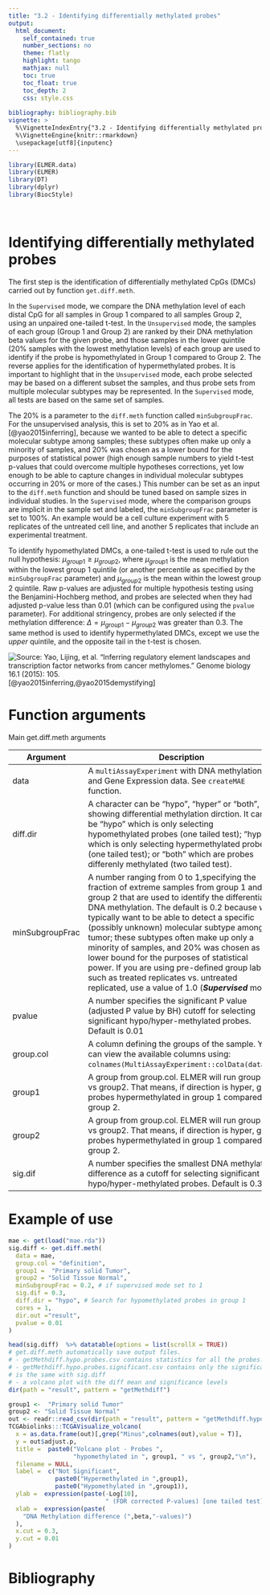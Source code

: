 ```yaml
---
title: "3.2 - Identifying differentially methylated probes"
output: 
  html_document:
    self_contained: true
    number_sections: no
    theme: flatly
    highlight: tango
    mathjax: null
    toc: true
    toc_float: true
    toc_depth: 2
    css: style.css
  
bibliography: bibliography.bib    
vignette: >
  %\VignetteIndexEntry{"3.2 - Identifying differentially methylated probes"}
  %\VignetteEngine{knitr::rmarkdown}
  \usepackage[utf8]{inputenc}
---
```



```r
library(ELMER.data)
library(ELMER)
library(DT)
library(dplyr)
library(BiocStyle)
```

<br>

# Identifying differentially methylated probes

The first step is the identification of differentially methylated CpGs (DMCs) carried out by function `get.diff.meth`. 

In the `Supervised` mode, we compare the DNA methylation level of each distal CpG for all samples in Group 1 compared to all samples Group 2, using an unpaired one-tailed t-test. In the `Unsupervised` mode, the samples of each group (Group 1 and Group 2) are ranked by their DNA methylation beta values for the given probe, and those samples in the lower quintile (20\% samples with the lowest methylation levels) of each group are used to identify if the probe is hypomethylated in Group 1 compared to Group 2. The reverse applies for the identification of hypermethylated probes. It is important to highlight that in the `Unsupervised` mode, each probe selected may be based on a different subset the samples, and thus probe sets from multiple molecular subtypes may be represented. In the `Supervised` mode, all tests are based on the same set of samples.

The 20\% is a parameter to the `diff.meth` function called `minSubgroupFrac`. For the unsupervised analysis, this is set to 20\% as in Yao et al. [@yao2015inferring], because we wanted to be able to detect a specific molecular subtype among samples; these subtypes often make up only a minority of samples, and 20\% was chosen as a lower bound for the purposes of statistical power (high enough sample numbers to yield t-test p-values that could overcome multiple hypotheses corrections, yet low enough to be able to capture changes in individual molecular subtypes occurring in 20\% or more of the cases.) This number can be set as an input to the `diff.meth` function and should be tuned based on sample sizes in individual studies. 
In the `Supervised` mode, where the comparison groups are implicit in the sample set and labeled, the `minSubgroupFrac` parameter is set to 100\%.  An example would be a cell culture experiment with 5 replicates of the untreated cell line, and another 5 replicates that include an experimental treatment.


To identify hypomethylated DMCs, a one-tailed t-test is used to rule out the null hypothesis: $\mu_{group1} \geq \mu_{group2}$, where $\mu_{group1}$ is the mean methylation within the lowest group 1 quintile (or another percentile as specified by the `minSubgroupFrac` parameter) and $\mu_{group2}$ is the mean within the lowest group 2 quintile. Raw p-values are adjusted for multiple hypothesis testing using the Benjamini-Hochberg method, and probes are selected when they had adjusted p-value less than $0.01$ (which can be configured using the `pvalue` parameter). For additional stringency, probes are only selected if the methylation difference: $\Delta = \mu_{group1} - \mu_{group2}$ was greater than $0.3$. The same method is used to identify hypermethylated DMCs, except we use the *upper* quintile, and the opposite tail in the t-test is chosen.


![Source: Yao, Lijing, et al. "Inferring regulatory element landscapes and transcription factor networks from cancer methylomes." Genome biology 16.1 (2015): 105.](figures/paper_diff_meth.jpg) [@yao2015inferring,@yao2015demystifying]


# Function arguments

<div class="panel panel-info">
<div class="panel-heading">Main get.diff.meth arguments </div>
<div class="panel-body">
| Argument | Description |
|------------|--------------------------------------------------------------------------------------------------------------------------------------------------------------------------------------------------------------------------------------------------------------------------------------------------------------|
| data | A `multiAssayExperiment` with DNA methylation and Gene Expression data. See `createMAE` function. |
| diff.dir |  A character can be "hypo", "hyper" or "both", showing differential methylation dirction.  It can be "hypo" which is only selecting hypomethylated probes (one tailed test);  "hyper" which is only selecting hypermethylated probes (one tailed test);  or "both" which are probes differenly methylated (two tailed test). |
| minSubgroupFrac |  A number ranging from 0 to 1,specifying the fraction of extreme samples from group 1 and group 2  that are used to identify the differential DNA methylation.  The default is 0.2 because we typically want to be able to detect a specific (possibly unknown) molecular subtype among tumor; these subtypes often make up only a minority of samples, and 20\% was chosen as a lower bound for the purposes of statistical power. If you are using pre-defined group labels, such as treated replicates vs. untreated replicated, use a value of 1.0 (***Supervised*** mode) |
| pvalue | A number specifies the significant P value (adjusted P value by BH) cutoff for selecting significant hypo/hyper-methylated probes. Default is 0.01 |
| group.col | A column defining the groups of the sample. You can view the available columns using: `colnames(MultiAssayExperiment::colData(data))`. |
| group1 | A group from group.col. ELMER will run group1 vs group2. That means, if direction is hyper, get probes hypermethylated in group 1 compared to group 2. |
| group2 | A group from group.col. ELMER will run group1 vs group2. That means, if direction is hyper, get probes hypermethylated in group 1 compared to group 2. |
| sig.dif | A number specifies the smallest DNA methylation difference as a cutoff for selecting significant hypo/hyper-methylated probes. Default is 0.3. |
</div>
</div>

# Example of use
```r
mae <- get(load("mae.rda"))
sig.diff <- get.diff.meth(
  data = mae, 
  group.col = "definition",
  group1 =  "Primary solid Tumor",
  group2 = "Solid Tissue Normal",
  minSubgroupFrac = 0.2, # if supervised mode set to 1
  sig.dif = 0.3,
  diff.dir = "hypo", # Search for hypomethylated probes in group 1
  cores = 1, 
  dir.out ="result", 
  pvalue = 0.01
)
```

```r
head(sig.diff)  %>% datatable(options = list(scrollX = TRUE))
# get.diff.meth automatically save output files. 
# - getMethdiff.hypo.probes.csv contains statistics for all the probes.
# - getMethdiff.hypo.probes.significant.csv contains only the significant probes which
# is the same with sig.diff
# - a volcano plot with the diff mean and significance levels
dir(path = "result", pattern = "getMethdiff")  
```


```r
group1 <-  "Primary solid Tumor"
group2 <- "Solid Tissue Normal"
out <- readr::read_csv(dir(path = "result", pattern = "getMethdiff.hypo.probes.csv",full.names = TRUE))
TCGAbiolinks:::TCGAVisualize_volcano(
  x = as.data.frame(out)[,grep("Minus",colnames(out),value = T)],
  y = out$adjust.p, 
  title =  paste0("Volcano plot - Probes ",
                  "hypomethylated in ", group1, " vs ", group2,"\n"),
  filename = NULL,
  label =  c("Not Significant",
             paste0("Hypermethylated in ",group1),
             paste0("Hypomethylated in ",group1)),
  ylab =  expression(paste(-Log[10],
                           " (FDR corrected P-values) [one tailed test]")),
  xlab =  expression(paste(
    "DNA Methylation difference (",beta,"-values)")
  ),
  x.cut = 0.3, 
  y.cut = 0.01
)
```


# Bibliography
